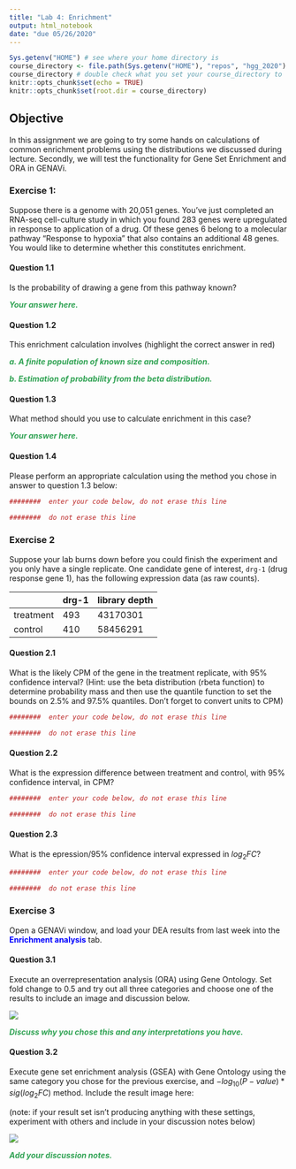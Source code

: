 ```yaml
---
title: "Lab 4: Enrichment"
output: html_notebook
date: "due 05/26/2020"
---
```


```r
Sys.getenv("HOME") # see where your home directory is
course_directory <- file.path(Sys.getenv("HOME"), "repos", "hgg_2020")
course_directory # double check what you set your course_directory to
knitr::opts_chunk$set(echo = TRUE)
knitr::opts_chunk$set(root.dir = course_directory)
```

## Objective

In this assignment we are going to try some hands on calculations of common enrichment problems using the distributions we discussed during lecture. Secondly, we will test the functionality for Gene Set Enrichment and ORA in GENAVi.

### Exercise 1:

Suppose there is a genome with 20,051 genes. You've just completed an RNA-seq cell-culture study in which you found 283 genes were upregulated in response to application of a drug. Of these genes 6 belong to a molecular pathway "Response to hypoxia" that also contains an additional 48 genes. You would like to determine whether this constitutes enrichment.

#### Question 1.1

Is the probability of drawing a gene from this pathway known?

<span style="color:#31a354"><i><b>
Your answer here.
</b></i></span>

#### Question 1.2

This enrichment calculation involves (highlight the correct answer in red)

<span style="color:#31a354"><i><b>
a. A finite population of known size and composition.
</b></i></span>

<span style="color:#31a354"><i><b>
b. Estimation of probability from the beta distribution.
</b></i></span>

#### Question 1.3

What method should you use to calculate enrichment in this case?

<span style="color:#31a354"><i><b>
Your answer here.
</b></i></span>

#### Question 1.4

Please perform an appropriate calculation using the method you chose in answer to question 1.3 below:

```r
########  enter your code below, do not erase this line

########  do not erase this line
```

### Exercise 2

Suppose your lab burns down before you could finish the experiment and you only have a single replicate. One candidate gene of interest, `drg-1` (drug response gene 1), has the following expression data (as raw counts).

|           | drg-1 | library depth |
| :-------- | :---- | :------------ |
| treatment | 493   | 43170301      |
| control   | 410   | 58456291      |

#### Question 2.1

What is the likely CPM of the gene in the treatment replicate, with $95\%$ confidence interval? (Hint: use the beta distribution (rbeta function) to determine probability mass and then use the quantile function to set the bounds on $2.5\%$ and $97.5\%$ quantiles. Don't forget to convert units to CPM)

```r
########  enter your code below, do not erase this line

########  do not erase this line
```


#### Question 2.2

What is the expression difference between treatment and control, with $95\%$ confidence interval, in CPM?

```r
########  enter your code below, do not erase this line

########  do not erase this line
```

#### Question 2.3

What is the epression/$95\%$ confidence interval expressed in $log_{2} FC$?

```r
########  enter your code below, do not erase this line

########  do not erase this line
```

### Exercise 3

Open a GENAVi window, and load your DEA results from last week into the <span style="color:blue"><b>Enrichment analysis</b></span> tab.

#### Question 3.1

Execute an overrepresentation analysis (ORA) using Gene Ontology. Set fold change to 0.5 and try out all three categories and choose one of the results to include an image and discussion below.

![](<your-image-here>)

<span style="color:#31a354"><i><b>
Discuss why you chose this and any interpretations you have.
</b></i></span>


#### Question 3.2

Execute gene set enrichment analysis (GSEA) with Gene Ontology using the same category you chose for the previous exercise, and $-log_{10}(P-value) * sig(log_{2} FC)$ method. Include the result image here:

(note: if your result set isn't producing anything with these settings, experiment with others and include in your discussion notes below)

![](<your-image-here>)

<span style="color:#31a354"><i><b>
Add your discussion notes.
</b></i></span>
